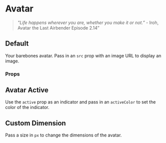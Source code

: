 

<Meta title="Avatar" component={Avatar} />

# Avatar

> _"Life happens wherever you are, whether you make it or not.”_ - Iroh, Avatar the Last Airbender Episode 2.14”

## Default

Your barebones avatar. Pass in an `src` prop with an image URL to display an image.

<Canvas>
  <Story name="Blank">
    <Avatar />
  </Story>
  <Story name="With Image">
    <Avatar src={faker.image.avatar()} />
  </Story>
</Canvas>

### Props

<ArgsTable of={Avatar} />

## Avatar Active

Use the `active` prop as an indicator and pass in an `activeColor` to set the color
of the indicator.

<Canvas>
  <Story name="Default Active Avatar">
    <Avatar src={faker.image.avatar()} isActive />
  </Story>
  <Story name="Active Avatar Color">
    <Avatar src={faker.image.avatar()} isActive activeColor="#00ff00" />
  </Story>
</Canvas>

## Custom Dimension

Pass a size in `px` to change the dimensions of the avatar.

<Canvas>
  <Story name="Custom Dimension">
    <Avatar src={faker.image.avatar()} size="100px" />
  </Story>
  <Story name="Custom Dimension Active">
    <Avatar src={faker.image.avatar()} size="200px" isActive />
  </Story>
</Canvas>
